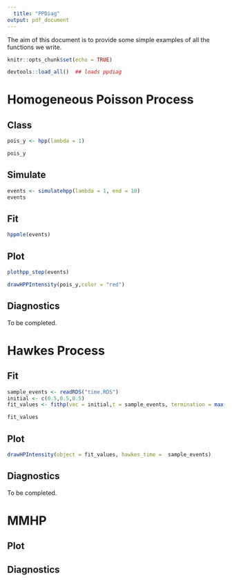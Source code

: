 ```yaml
---
  title: "PPDiag"
output: pdf_document
---
```


The aim of this document is to provide some simple examples of all the functions
we write.
  
```r
knitr::opts_chunk$set(echo = TRUE)
```



```r
devtools::load_all()  ## loads ppdiag
```

# Homogeneous Poisson Process

## Class

```r
pois_y <- hpp(lambda = 1)

pois_y
```


## Simulate

```r
events <- simulatehpp(lambda = 1, end = 10)
events

```


## Fit

```r

hppmle(events)

```




## Plot

```r
plothpp_step(events)
```
```r
drawHPPIntensity(pois_y,color = "red")
```




## Diagnostics

To be completed.

# Hawkes Process

## Fit


```r
sample_events <- readRDS("time.RDS")
initial <- c(0.5,0.5,0.5)
fit_values <- fithp(vec = initial,t = sample_events, termination = max(sample_events))

fit_values

```


## Plot

```r
drawHPIntensity(object = fit_values, hawkes_time =  sample_events)
```


## Diagnostics

To be completed.

# MMHP

## Plot

## Diagnostics
